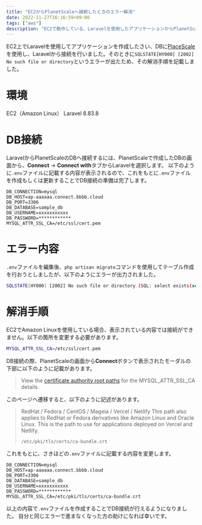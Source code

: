 ```yaml
---
title: "EC2からPlanetScaleへ接続したときのエラー解消"
date: 2022-11-27T16:16:59+09:00
tags: ["aws"]
description: "EC2で動作している、Laravelを使用したアプリケーションからPlanetScaleへ接続しようとした際に遭遇したエラーと、その解消について書きました。"
---
```


EC2上でLaravelを使用してアプリケーションを作成したさい、DBに[PlaceScale](https://planetscale.com/)を使用し、Laravelから接続を行いました。そのときに`SQLSTATE[HY000] [2002] No such file or directory`というエラーが出たため、その解消手順を記載しました。

# 環境

EC2（Amazon Linux）
Laravel 8.83.8

# DB接続

LaravelからPlanetScaleのDBへ接続するには、PlanetScaleで作成したDBの画面から、**Connect** → **Connect with**タブからLaravelを選択します。
以下のように`.env`ファイルに記載する内容が表示されるので、これをもとに`.env`ファイルを作成もしくは更新することでDB接続の準備は完了します。

```env
DB_CONNECTION=mysql
DB_HOST=ap-aaaaaa.connect.bbbb.cloud
DB_PORT=3306
DB_DATABASE=sample_db
DB_USERNAME=xxxxxxxxxxx
DB_PASSWORD=************
MYSQL_ATTR_SSL_CA=/etc/ssl/cert.pem
```

# エラー内容

`.env`ファイルを編集後、`php artisan migrate`コマンドを使用してテーブル作成を行おうとしましたが、以下のようにエラーが出力されました。

```sh
SQLSTATE[HY000] [2002] No such file or directory (SQL: select exists(select * from `informations` where `number` = 000001) as `exists`)
```

# 解消手順

EC2でAmazon Linuxを使用している場合、表示されている内容では接続ができません。以下の箇所を変更する必要があります。

```sh
MYSQL_ATTR_SSL_CA=/etc/ssl/cert.pem
```

DB接続の際、PlanetScaleの画面から**Connect**ボタンで表示されたモーダルの下部に以下のように記載があります。

> View the [certificate authority root paths](https://planetscale.com/docs/concepts/secure-connections#ca-root-configuration) for the MYSQL_ATTR_SSL_CA details.

このページへ遷移すると、以下のように記述があります。

> RedHat / Fedora / CentOS / Mageia / Vercel / Netlify
> This path also applies to RedHat or Fedora derivatives like Amazon Linux and Oracle Linux. This is the path to use for applications deployed on Vercel and Netlify.
>
> `/etc/pki/tls/certs/ca-bundle.crt`

これをもとに、さきほどの`.env`ファイルに記載する内容を変更します。

```env
DB_CONNECTION=mysql
DB_HOST=ap-aaaaaa.connect.bbbb.cloud
DB_PORT=3306
DB_DATABASE=sample_db
DB_USERNAME=xxxxxxxxxxx
DB_PASSWORD=************
MYSQL_ATTR_SSL_CA=/etc/pki/tls/certs/ca-bundle.crt
```

以上の内容で`.env`ファイルを作成することでDB接続が行えるようになりました。
自分と同じエラーで進まなくなった方の助けになれば幸いです。

